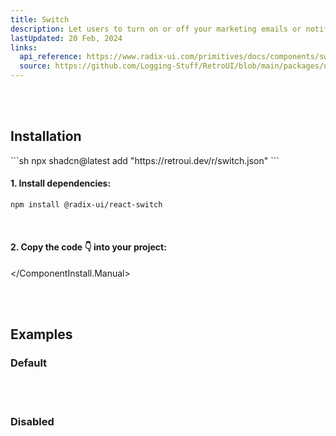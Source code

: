 ```yaml
---
title: Switch
description: Let users to turn on or off your marketing emails or notifications.
lastUpdated: 20 Feb, 2024
links:
  api_reference: https://www.radix-ui.com/primitives/docs/components/switch#api-reference
  source: https://github.com/Logging-Stuff/RetroUI/blob/main/packages/ui/Form/switch.tsx
---
```


<ComponentShowcase name="switch-style-default" />
<br />
<br />

## Installation

<ComponentInstall>
  <ComponentInstall.Cli>
    ```sh
npx shadcn@latest add "https://retroui.dev/r/switch.json"
    ```
  </ComponentInstall.Cli>
  <ComponentInstall.Manual>
  
#### 1. Install dependencies:

```sh
npm install @radix-ui/react-switch
```

<br />

#### 2. Copy the code 👇 into your project:

<ComponentSource name="switch" />

  </ComponentInstall.Manual>
</ComponentInstall>

<br />
<br />

## Examples

### Default

<ComponentShowcase name="switch-style-default" />
<br />
<br />

### Disabled

<ComponentShowcase name="switch-style-disabled" />
<br />
<br />
